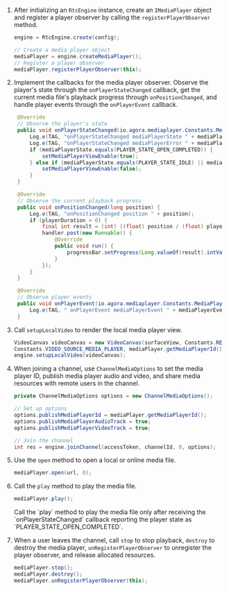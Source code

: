 
<PlatformWrapper platform="android">

1. After initializing an `RtcEngine` instance, create an `IMediaPlayer` object and register a player observer by calling the `registerPlayerObserver` method.

   ```java
   engine = RtcEngine.create(config);

   // Create a media player object
   mediaPlayer = engine.createMediaPlayer();
   // Register a player observer
   mediaPlayer.registerPlayerObserver(this);
   ```

1. Implement the callbacks for the media player observer. Observe the player's state through the `onPlayerStateChanged` callback, get the current media file's playback progress through `onPositionChanged`, and handle player events through the `onPlayerEvent` callback.

   ```java
    @Override
    // Observe the player's state
    public void onPlayerStateChanged(io.agora.mediaplayer.Constants.MediaPlayerState mediaPlayerState, io.agora.mediaplayer.Constants.MediaPlayerError mediaPlayerError) {
        Log.e(TAG, "onPlayerStateChanged mediaPlayerState " + mediaPlayerState);
        Log.e(TAG, "onPlayerStateChanged mediaPlayerError " + mediaPlayerError);
        if (mediaPlayerState.equals(PLAYER_STATE_OPEN_COMPLETED)) {
            setMediaPlayerViewEnable(true);
        } else if (mediaPlayerState.equals(PLAYER_STATE_IDLE) || mediaPlayerState.equals(PLAYER_STATE_PLAYBACK_COMPLETED)) {
            setMediaPlayerViewEnable(false);
        }
    }

    @Override
    // Observe the current playback progress
    public void onPositionChanged(long position) {
        Log.e(TAG, "onPositionChanged position " + position);
        if (playerDuration > 0) {
            final int result = (int) ((float) position / (float) playerDuration * 100);
            handler.post(new Runnable() {
                @Override
                public void run() {
                    progressBar.setProgress(Long.valueOf(result).intValue());
                }
            });
        }
    }

    @Override
    // Observe player events
    public void onPlayerEvent(io.agora.mediaplayer.Constants.MediaPlayerEvent mediaPlayerEvent) {
        Log.e(TAG, " onPlayerEvent mediaPlayerEvent " + mediaPlayerEvent);
    }
    ```

1. Call `setupLocalVideo` to render the local media player view.

    ```java
    VideoCanvas videoCanvas = new VideoCanvas(surfaceView, Constants.RENDER_MODE_HIDDEN, Constants.VIDEO_MIRROR_MODE_AUTO,
    Constants.VIDEO_SOURCE_MEDIA_PLAYER, mediaPlayer.getMediaPlayerId(), 0);
    engine.setupLocalVideo(videoCanvas);
    ```

1. When joining a channel, use `ChannelMediaOptions` to set the media player ID, publish media player audio and video, and share media resources with remote users in the channel.

    ```java
    private ChannelMediaOptions options = new ChannelMediaOptions();

    // Set up options
    options.publishMediaPlayerId = mediaPlayer.getMediaPlayerId();
    options.publishMediaPlayerAudioTrack = true;
    options.publishMediaPlayerVideoTrack = true;

    // Join the channel
    int res = engine.joinChannel(accessToken, channelId, 0, options);
    ```

1. Use the `open` method to open a local or online media file.

    ```java
    mediaPlayer.open(url, 0);
    ```

1. Call the `play` method to play the media file.

    ```java
    mediaPlayer.play();
    ```

    <Admonition type="caution" title="Caution">
    Call the `play` method to play the media file only after receiving the `onPlayerStateChanged` callback reporting the player state as `PLAYER_STATE_OPEN_COMPLETED`.   
    </Admonition>

1. When a user leaves the channel, call `stop` to stop playback, `destroy` to destroy the media player, `unRegisterPlayerObserver` to unregister the player observer, and release allocated resources.

    ```java
    mediaPlayer.stop();
    mediaPlayer.destroy();
    mediaPlayer.unRegisterPlayerObserver(this);
    ```

</PlatformWrapper>